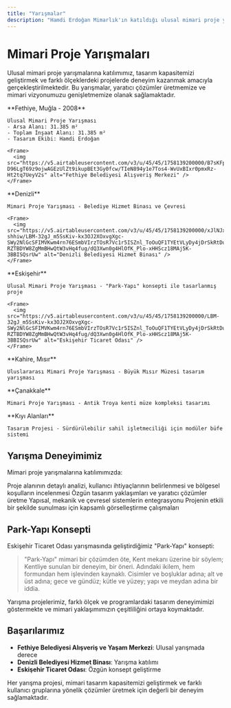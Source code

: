 ```yaml
---
title: "Yarışmalar"
description: "Hamdi Erdoğan Mimarlık'ın katıldığı ulusal mimari proje yarışmaları"
---
```


# Mimari Proje Yarışmaları

Ulusal mimari proje yarışmalarına katılımımız, tasarım kapasitemizi geliştirmek ve farklı ölçeklerdeki projelerde deneyim kazanmak amacıyla gerçekleştirilmektedir. Bu yarışmalar, yaratıcı çözümler üretmemize ve mimari vizyonumuzu genişletmemize olanak sağlamaktadır.

<CardGroup cols={2}>
  <Card title="FETHİYE BELEDİYESİ ALIŞVERİŞ VE YAŞAM MERKEZİ" icon="trophy" href="/projeler/fethiye-belediyesi-alisveris-ve-yasam-merkezi-ulusal-mimari-proje-yarismasi">
    **Fethiye, Muğla - 2008**
    
    Ulusal Mimari Proje Yarışması
    - Arsa Alanı: 31.385 m²
    - Toplam İnşaat Alanı: 31.385 m²
    - Tasarım Ekibi: Hamdi Erdoğan
    
    <Frame>
      <img src="https://v5.airtableusercontent.com/v3/u/45/45/1758139200000/B7sKFpQncSaelaUu5CAn6g/wkUi1qQXHzmvA3OesT8wvsa5JMiQh587HXMFxgWX6Z7cXQ0kbNNwE74RSnPz0f5_h9Sf5HF41806MbQQ4yxMZucxQTv4b_rRRVBZsG3qh2qf7cqEG-D96LgT69z9ojwAGEzUlZt9ikupBEt3Gy0fcw/TIeN894y1e7Tos4-WvUxBIxr0pmxRz-Ht2tq7UeyV2s" alt="Fethiye Belediyesi Alışveriş Merkezi" />
    </Frame>
  </Card>

  <Card title="DENİZLİ BELEDİYESİ HİZMET BİNASI" icon="trophy" href="/projeler/denizli-belediyesi-hizmet-binasi-ve-cevresi-mimari-proje-yarismasi">
    **Denizli**
    
    Mimari Proje Yarışması - Belediye Hizmet Binası ve Çevresi
    
    <Frame>
      <img src="https://v5.airtableusercontent.com/v3/u/45/45/1758139200000/xJlNJxSS13yBxwwq-shhiw/LBM-32gJ_m5SsKiv-kx3OJ2XOxvgXgc-SWy2NlGcSFIMVKwm4rn76ESmbVIrzTOsR7Vc1r5ISZnl_ToOuQF1TYEtVLyDy4jDrSkRtDudgcovJdFuRjxZacdkurG-RZTBDYW8ZgMmBHwQtW3vHq4fug/dQ3Xwn0g4HlOfK_Plo-xHHScz18MAj5K-3BBISQsrUw" alt="Denizli Belediyesi Hizmet Binası" />
    </Frame>
  </Card>

  <Card title="ESKİŞEHİR TİCARET ODASI" icon="trophy" href="/projeler/eskisehir-ticaret-odasi-ulusal-mimari-proje-yarismasi">
    **Eskişehir**
    
    Ulusal Mimari Proje Yarışması - "Park-Yapı" konsepti ile tasarlanmış proje
    
    <Frame>
      <img src="https://v5.airtableusercontent.com/v3/u/45/45/1758139200000/LBM-32gJ_m5SsKiv-kx3OJ2XOxvgXgc-SWy2NlGcSFIMVKwm4rn76ESmbVIrzTOsR7Vc1r5ISZnl_ToOuQF1TYEtVLyDy4jDrSkRtDudgcovJdFuRjxZacdkurG-RZTBDYW8ZgMmBHwQtW3vHq4fug/dQ3Xwn0g4HlOfK_Plo-xHHScz18MAj5K-3BBISQsrUw" alt="Eskişehir Ticaret Odası" />
    </Frame>
  </Card>

  <Card title="BÜYÜK MISIR MÜZESİ" icon="trophy" href="/projeler/buyuk-misir-muzesi-mimari-proje-yarismasi">
    **Kahire, Mısır**
    
    Uluslararası Mimari Proje Yarışması - Büyük Mısır Müzesi tasarım yarışması
  </Card>

  <Card title="TROYA MÜZESİ" icon="trophy" href="/projeler/troya-muzesi-mimari-proje-yarismasi">
    **Çanakkale**
    
    Mimari Proje Yarışması - Antik Troya kenti müze kompleksi tasarımı
  </Card>

  <Card title="SAHİLLER İÇİN MODÜLER BÜFE TASARIMI" icon="trophy" href="/projeler/sahiller-icin-moduler-bufe-tasarimi">
    **Kıyı Alanları**
    
    Tasarım Projesi - Sürdürülebilir sahil işletmeciliği için modüler büfe sistemi
  </Card>
</CardGroup>

## Yarışma Deneyimimiz

Mimari proje yarışmalarına katılımımızda:

<Steps>
  <Step title="Analiz ve Araştırma">
    Proje alanının detaylı analizi, kullanıcı ihtiyaçlarının belirlenmesi ve bölgesel koşulların incelenmesi
  </Step>
  
  <Step title="Konsept Geliştirme">
    Özgün tasarım yaklaşımları ve yaratıcı çözümler üretme
  </Step>
  
  <Step title="Teknik Çözümler">
    Yapısal, mekanik ve çevresel sistemlerin entegrasyonu
  </Step>
  
  <Step title="Sunum ve Görselleştirme">
    Projenin etkili bir şekilde sunulması için kapsamlı görselleştirme çalışmaları
  </Step>
</Steps>

## Park-Yapı Konsepti

Eskişehir Ticaret Odası yarışmasında geliştirdiğimiz "Park-Yapı" konsepti:

> "Park-Yapı" mimari bir çözümden öte, Kent mekanı üzerine bir söylem; Kentliye sunulan bir deneyim, bir öneri. Adındaki ikilem, hem formundan hem işlevinden kaynaklı. Cisimler ve boşluklar adına; alt ve üst adına; gece ve gündüz; kütle ve yüzey; yapı ve meydan adına bir iddia.

<Info>
Yarışma projelerimiz, farklı ölçek ve programlardaki tasarım deneyimimizi göstermekte ve mimari yaklaşımımızın çeşitliliğini ortaya koymaktadır.
</Info>

## Başarılarımız

- **Fethiye Belediyesi Alışveriş ve Yaşam Merkezi**: Ulusal yarışmada derece
- **Denizli Belediyesi Hizmet Binası**: Yarışma katılımı
- **Eskişehir Ticaret Odası**: Özgün konsept geliştirme

<Note>
Her yarışma projesi, mimari tasarım kapasitemizi geliştirmek ve farklı kullanıcı gruplarına yönelik çözümler üretmek için değerli bir deneyim sağlamaktadır.
</Note>
